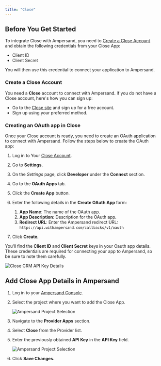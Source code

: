```yaml
---
title: "Close"
---
```

## Before You Get Started

To integrate Close with Ampersand, you need to [Create a Close Account](#create-a-close-crm-account) and obtain the following credentials from your Close App:

- Client ID
- Client Secret

You will then use this credential to connect your application to Ampersand.

### Create a Close Account

You need a **Close** account to connect with Ampersand. If you do not have a Close account, here's how you can sign up:

- Go to the [Close site](https://close.com/) and sign up for a free account.
- Sign up using your preferred method.

### Creating an OAuth app in Close

Once your Close account is ready, you need to create an OAuth application to connect with Ampersand. Follow the steps below to create the OAuth app:

1. Log in to Your [Close Account](https://app.close.com/login/).

2. Go to **Settings**.

3. On the _Settings_ page, click **Developer** under the **Connect** section.

4. Go to the **OAuth Apps** tab.

5. Click the **Create App** button.

6. Enter the following details in the **Create OAuth App** form:
   1. **App Name**: The name of the OAuth app.
   2. **App Description**: Description for the OAuth app.
   3. **Redirect URL**: Enter the Ampersand redirect URL: `https://api.withampersand.com/callbacks/v1/oauth`

7. Click **Create**.

You'll find the **Client ID** and **Client Secret** keys in your Oauth app details. These credentials are required for connecting your app to Ampersand, so be sure to note them carefully.

![Close CRM API Key Details](https://files.readme.io/091927f-close1.gif)

## Add Close App Details in Ampersand

1. Log in to your [Ampersand Console](https://console.withampersand.com).

2. Select the project where you want to add the Close App.

   ![Ampersand Project Selection](https://files.readme.io/090c05f-Ampersand.png)

3. Navigate to the **Provider Apps** section.

4. Select **Close** from the Provider list.

5. Enter the previously obtained **API Key** in the **API Key** field.

   ![Ampersand Project Selection](https://files.readme.io/5dcdb7e-close2.gif)

6. Click **Save Changes**.
